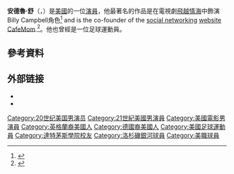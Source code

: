 {{Infobox person
| name        = Andrew Shue 
| image       = Andrew_Shue_(1993).jpg
| imagesize   = 
| caption     = 
| birth name  = Andrew Eppley Shue 
| birth_date  = {{birth date and age|mf=y|1967|2|20}}
| birth_place = [[威爾明頓_(特拉華州)|威爾明頓 (特拉華州)]]
| spouse      = Jennifer Hageney (1994-2008)<br>[[Amy_Robach|Amy Robach]] (2010-現在)
| children    = 3兒，2繼女<ref name="amy_joins_abc">{{cite press release|url=http://abcnews.go.com/blogs/headlines/2012/05/amy-robach-joins-abc-news|title=Amy Robach Joins ABC News|publisher=[[ABC_News|ABC News]]|date=2012-05-21|accessdate=2012-05-21|archive-date=2020-07-08|archive-url=https://web.archive.org/web/20200708170422/https://abcnews.go.com/blogs/headlines/2012/05/amy-robach-joins-abc-news|dead-url=no}}</ref>
| parents     = James W. Shue <br> Anne Brewster
| relatives   = [[伊麗莎白·蘇|伊麗莎白·蘇]] (姐姐)
| alma_mater  = [[達特茅斯學院|達特茅斯學院]]
| occupation  = 演員
| module      =
}}
'''安德魯·舒'''（{{lang-en|Andrew Shue}}，{{bd|1967年|2月20日||}}）是[[美國|美國]]的一位[[演員|演員]]，他最著名的作品是在電視劇[[飛越情海|飛越情海]]中飾演Billy Campbell角色<ref>{{cite web |url=http://www.dosomething.org |title=Do Something |publisher=Do Something |date= |accessdate=2014-08-23 |archive-date=2010-07-17 |archive-url=https://web.archive.org/web/20100717043910/http://www.dosomething.org/ |dead-url=no }}</ref> and is the co-founder of the [[social_network_service|social networking]] [[website|website]] [[CafeMom|CafeMom]].<ref>{{cite web |url=http://www.cafemom.com/about/index.php |title=Cafemom.com |publisher=Cafemom.com |date=2014-05-27 |accessdate=2014-08-23 |archive-date=2019-04-02 |archive-url=https://web.archive.org/web/20190402105208/http://www.cafemom.com/about/index.php |dead-url=no }}</ref>。他也曾經是一位足球運動員。

==參考資料==
{{reflist}}

== 外部链接 ==
{{Commons|Andrew Shue}}
*{{Twitter|andrewshue}}
*{{IMDb name|795576}}

{{Authority control}}

{{DEFAULTSORT:Shue, Andrew}}
[[Category:20世纪美国男演员|Category:20世纪美国男演员]]
[[Category:21世紀美國男演員|Category:21世紀美國男演員]]
[[Category:美國電影男演員|Category:美國電影男演員]]
[[Category:英格蘭裔美國人|Category:英格蘭裔美國人]]
[[Category:德國裔美國人|Category:德國裔美國人]]
[[Category:美國足球運動員|Category:美國足球運動員]]
[[Category:達特茅斯學院校友|Category:達特茅斯學院校友]]
[[Category:洛杉磯銀河球員|Category:洛杉磯銀河球員]]
[[Category:美職球員|Category:美職球員]]